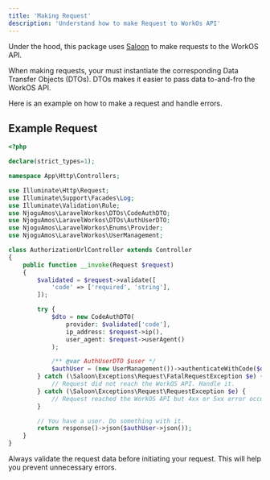 ```yaml
---
title: 'Making Request'
description: 'Understand how to make Request to WorkOs API'
---
```


Under the hood, this package uses [Saloon](https://github.com/saloonphp/saloon) to make requests to the WorkOS API.

When making requests, your must instantiate the corresponding Data Transfer Objects (DTOs). DTOs makes it easier to pass data to-and-fro the WorkOS API.

Here is an example on how to make a request and handle errors.

## Example Request

```php
<?php

declare(strict_types=1);

namespace App\Http\Controllers;

use Illuminate\Http\Request;
use Illuminate\Support\Facades\Log;
use Illuminate\Validation\Rule;
use NjoguAmos\LaravelWorkos\DTOs\CodeAuthDTO;
use NjoguAmos\LaravelWorkos\DTOs\AuthUserDTO;
use NjoguAmos\LaravelWorkos\Enums\Provider;
use NjoguAmos\LaravelWorkos\UserManagement;

class AuthorizationUrlController extends Controller
{
    public function __invoke(Request $request)
    {
        $validated = $request->validate([
            'code' => ['required', 'string'],
        ]);

        try {
            $dto = new CodeAuthDTO(
                provider: $validated['code'],
                ip_address: $request->ip(),
                user_agent: $request->userAgent()
            );

            /** @var AuthUserDTO $user */
            $authUser = (new UserManagement())->authenticateWithCode($dto);
        } catch (\Saloon\Exceptions\Request\FatalRequestException $e) {
            // Request did not reach the WorkOS API. Handle it.
        } catch (\Saloon\Exceptions\Request\RequestException $e) {
            // Request reached the WorkOS API but 4xx or 5xx error occurred. Handle it.
        }

        // You have a user. Do something with it.
        return response()->json($authUser->json());
    }
}
```

<Warning>Always validate the request data before initiating your request. This will help you prevent unnecessary errors.</Warning>

